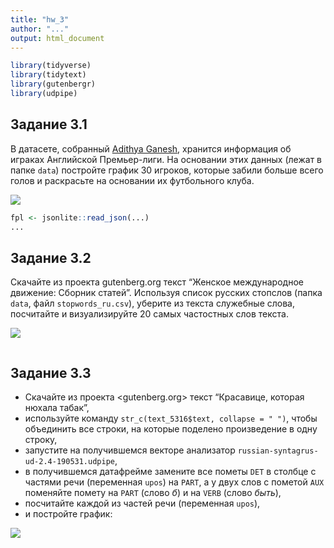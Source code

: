 ```yaml
---
title: "hw_3"
author: "..."
output: html_document
---
```


```r
library(tidyverse)
library(tidytext)
library(gutenbergr)
library(udpipe)
```

## Задание 3.1

В датасете, собранный [Adithya Ganesh](https://www.kaggle.com/adithyarganesh/english-premier-league-player-data-20182019#fpl_data_2018_2019.json), хранится информация об играках Английской Премьер-лиги. На основании этих данных (лежат в папке `data`) постройте график 30 игроков, которые забили больше всего голов и раскрасьте на основании их футбольного клуба.

![](task_1.png)
```r
fpl <- jsonlite::read_json(...)
...
```

## Задание 3.2
Скачайте из проекта gutenberg.org текст "Женское международное движение: Сборник статей". Используя список русских стопслов (папка `data`, файл `stopwords_ru.csv`), уберите из текста служебные слова, посчитайте и визуализируйте 20 самых частостных слов текста.

![](task_2.png)

```r

```


## Задание 3.3

* Скачайте из проекта <gutenberg.org> текст "Красавице, которая нюхала табак",
* используйте команду `str_c(text_5316$text, collapse = " ")`, чтобы объединить все строки, на которые поделено произведение в одну строку, 
* запустите на получившемся векторе анализатор `russian-syntagrus-ud-2.4-190531.udpipe`, 
* в получившемся датафрейме замените все пометы `DET` в столбце с частями речи (переменная `upos`) на `PART`, а у двух слов с пометой `AUX` поменяйте помету на `PART` (слово *б*) и на `VERB` (слово *быть*),
* посчитайте каждой из частей речи (переменная `upos`), 
* и постройте график:

![](task_3.png)

```r

```

